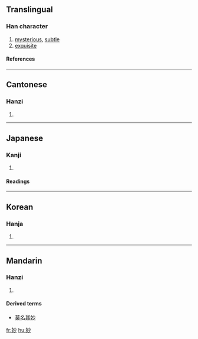 {{see|玅}}

==Translingual==
===Han character===
{{Han char|rn=38|rad=女|as=04|sn=7|four=4942<sub>0</sub>|canj=女火竹 (VFH)}}
# [[mysterious]], [[subtle]]
# [[exquisite]]
====References====
{{Han ref|kx=0256.240|dkj=06090|dj=0521.040|hdz=21030.100|uh=5999|ud=22937|bh=A7AE|bd=42926}}
----
==Cantonese==
===Hanzi===
{{yue-hanzi|jyut=|y=miu6}}
# {{defn|Cantonese}}
----
==Japanese==
===Kanji===
{{ja-kanji|grade=c|rs=女04}}
# {{defn|Japanese}} 
====Readings====
{{ja-readings|on=[[みょう]] (myō), [[びょう]] (byō)|kun=[[わかい]] (wakai), [[たえ]] (tae)}}
----
==Korean==
===Hanja===
{{ko-hanja|hangeul=묘|rv=myo|mr=myo}}
# {{defn|Korean}}
----
==Mandarin==
===Hanzi===
{{cmn-hanzi|pin=[[miào]] (miao4)|wg=miao<sup>4</sup>}}
# {{defn|Mandarin}}

====Derived terms====
*[[莫名其妙]] 
[[fr:妙]]
[[hu:妙]]